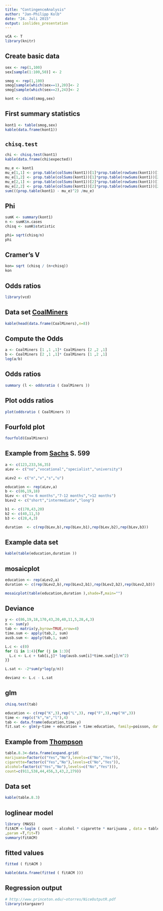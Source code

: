 ```yaml
---
title: "ContingenceAnalysis"
author: "Jan-Philipp Kolb"
date: "24. Juli 2015"
output: ioslides_presentation
---
```


```r
vCA <- T
library(knitr)
```



## Create basic data

```r
sex <- rep(1,100)
sex[sample(1:100,50)] <- 2
```

```r
smog <- rep(1,100)
smog[sample(which(sex==1),20)]<- 2
smog[sample(which(sex==2),24)]<- 2
```


```r
kont <- cbind(smog,sex)
```

## First summary statistics

```r
kont1 <- table(smog,sex)
kable(data.frame(kont1))
```


## `chisq.test`

```r
chi <- chisq.test(kont1)
kable(data.frame(chi$expected))
```



```r
mu_e <- kont1
mu_e[1,1] <- prop.table(colSums(kont1))[1]*prop.table(rowSums(kont1))[1]
mu_e[1,2] <- prop.table(colSums(kont1))[1]*prop.table(rowSums(kont1))[2]
mu_e[2,1] <- prop.table(colSums(kont1))[2]*prop.table(rowSums(kont1))[1]
mu_e[2,2] <- prop.table(colSums(kont1))[2]*prop.table(rowSums(kont1))[2]
sum(((prop.table(kont1) - mu_e)^2) /mu_e)
```

## Phi

```r
sumK <- summary(kont1)
n <- sumK$n.cases
chisq <- sumK$statistic

phi= sqrt(chisq/n)
phi
```

## Cramer's V

```r
kon= sqrt (chisq / (n+chisq))
kon
```

## Odds ratios

```r
library(vcd)
```

## Data set [CoalMiners](https://cran.r-project.org/web/packages/vcd/vcd.pdf)

```r
kable(head(data.frame(CoalMiners),n=8))
```

## Compute the Odds

```r
a <- CoalMiners [1 ,1 ,1]* CoalMiners [2 ,2 ,1]
b <- CoalMiners [2 ,1 ,1]* CoalMiners [1 ,2 ,1]
log(a/b)
```


## Odds ratios

```r
summary (l <- oddsratio ( CoalMiners ))
```


## Plot odds ratios

```r
plot(oddsratio ( CoalMiners ))
```

## Fourfold plot

```r
fourfold(CoalMiners)
```


## Example from [Sachs](https://books.google.de/books?hl=de&lr=&id=MLElBAAAQBAJ&oi=fnd&pg=PA1&dq=Angewandte+Statistik:+Methodensammlung+Mit+R&ots=Z8lQyvaNvv&sig=v0nbdnOOoG4fGy2SOJAb2vrE6To#v=onepage&q=Angewandte%20Statistik%3A%20Methodensammlung%20Mit%20R&f=false) S. 599


```r
a <- c(123,233,56,35)
aLev <- c("no","vocational","specialist","university")

aLev2 <- c("n","v","s","u")

education <- rep(aLev,a)
b <- c(86,19,18)
bLev <- c("<= 6 months","7-12 months",">12 months") 
bLev2 <- c("short","intermediate","long")

b1 <- c(170,43,20)
b2 <- c(40,11,5)
b3 <- c(28,4,3)

duration  <- c(rep(bLev,b),rep(bLev,b1),rep(bLev,b2),rep(bLev,b3))
```

## Example data set

```r
kable(table(education,duration ))
```

## mosaicplot

```r
education <- rep(aLev2,a)
duration <- c(rep(bLev2,b),rep(bLev2,b1),rep(bLev2,b2),rep(bLev2,b3))

mosaicplot(table(education,duration ),shade=T,main="")
```

## Deviance

```r
y <- c(86,19,18,170,43,20,40,11,5,28,4,3)
n <- sum(y)
tab <- matrix(y,byrow=TRUE,nrow=4)
time.sum <- apply(tab,2, sum)
ausb.sum <- apply(tab,1, sum)

L.c <- c(0)
for (i in 1:4){for (j in 1:3){
  L.c <- L.c + tab[i,j]* log(ausb.sum[i]*time.sum[j]/n^2)
}}

L.sat <- -2*sum(y*log(y/n))

devianz <- L.c - L.sat
```

## glm

```r
chisq.test(tab)

education <- c(rep("K",3),rep("L",3), rep("F",3),rep("H",3))
time <- rep(c("k","m","l"),4)
tab <- data.frame(education,time,y)
fit.sat <- glm(y~time + education + time:education, family=poisson, data=tab)
```


## Example from [Thompson](https://home.comcast.net/~lthompson221/Splusdiscrete2.pdf)

```r
table.8.3<-data.frame(expand.grid(
marijuana=factor(c("Yes","No"),levels=c("No","Yes")),
cigarette=factor(c("Yes","No"),levels=c("No","Yes")),
alcohol=factor(c("Yes","No"),levels=c("No","Yes"))),
count=c(911,538,44,456,3,43,2,279))
```

## Data set

```r
kable(table.8.3)
```

## loglinear model

```r
library (MASS)
fitACM <-loglm ( count ~ alcohol * cigarette * marijuana , data = table.8.3
,param =T,fit=T)
summary(fitACM)
```

## fitted values

```r
fitted ( fitACM )
```


```r
kable(data.frame(fitted ( fitACM )))
```


## Regression output

```r
# http://www.princeton.edu/~otorres/NiceOutputR.pdf
library(stargazer)
```

